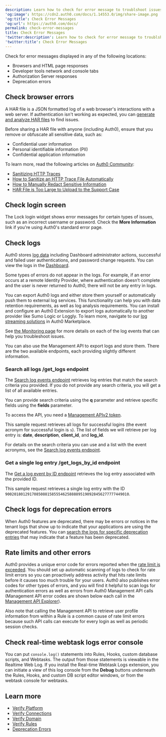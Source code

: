 ```yaml
---
description: Learn how to check for error message to troublshoot issues
'og:image': https://cdn2.auth0.com/docs/1.14553.0/img/share-image.png
'og:title': Check Error Messages
'og:url': https://auth0.com/docs/
permalink: check-error-messages
title: Check Error Messages
'twitter:description': Learn how to check for error message to troublshoot issues
'twitter:title': Check Error Messages
---
```

Check for error messages displayed in any of the following locations:

* Browsers and HTML page responses
* Developer tools network and console tabs
* <Tooltip tip="Authorization Server: Centralized server that contributes to defining the boundaries of a user’s access. For example, your authorization server can control the data, tasks, and features available to a user." cta="View Glossary" href="/docs/glossary?term=Authorization+Server">Authorization Server</Tooltip> responses
* Deprecation errors

## Check browser errors

A HAR file is a JSON formatted log of a web browser's interactions with a web server. If authentication isn't working as expected, you can [generate and analyze HAR files](/docs/troubleshoot/troubleshooting-tools/generate-and-analyze-har-files) to find issues.

<Warning>

Before sharing a HAR file with anyone (including Auth0), ensure that you remove or obfuscate all sensitive data, such as:

* Confidential user information
* Personal identifiable information (PII)
* Confidential application information

To learn more, read the following articles on [Auth0 Community](https://community.auth0.com):

* [Sanitizing HTTP Traces](https://community.auth0.com/t/sanitizing-http-traces/119488)
* [How to Sanitize an HTTP Trace File Automatically](https://community.auth0.com/t/how-to-sanitize-a-http-trace-file-automatically/120583)
* [How to Manually Redact Sensitive Information](https://community.auth0.com/t/how-to-manually-redact-sensitive-information/122554)
* [HAR File is Too Large to Upload to the Support Case](https://community.auth0.com/t/har-file-is-too-large-to-upload-to-the-support-case/122488)

</Warning>

## Check login screen

The Lock login widget shows error messages for certain types of issues, such as an incorrect username or password. Check the **More Information** link if you're using Auth0's standard error page.

## Check logs

Auth0 stores [log data](/docs/deploy-monitor/logs) including Dashboard administrator actions, successful and failed user authentications, and password change requests. You can view the logs in the [Dashboard](https://manage.auth0.com/#/logs).

Some types of errors do not appear in the logs. For example, if an error occurs at a remote <Tooltip tip="Identity Provider (IdP): Service that stores and manages digital identities." cta="View Glossary" href="/docs/glossary?term=Identity+Provider">Identity Provider</Tooltip>, where authentication doesn’t complete and the user is never returned to Auth0, there will not be any entry in logs.

You can export Auth0 logs and either store them yourself or automatically push them to external log services. This functionality can help you with data retention requirements, as well as log analysis requirements. You can install and configure an Auth0 Extension to export logs automatically to another provider like Sumo Logic or Loggly. To learn more, navigate to our [log streaming solutions](https://marketplace.auth0.com/features/log-streaming) in Auth0 Marketplace.

<Callout icon="file-lines" color="#0EA5E9" iconType="regular">

See [the Monitoring page](/docs/deploy-monitor/monitor) for more details on each of the log events that can help you troubleshoot issues.

</Callout>

You can also use the <Tooltip tip="Management API: A product to allow customers to perform administrative tasks." cta="View Glossary" href="/docs/glossary?term=Management+API">Management API</Tooltip> to export logs and store them. There are the two available endpoints, each providing slightly different information.

### Search all logs /get_logs endpoint

The [Search log events endpoint](https://auth0.com/docs/api/management/v2#!/Logs/get_logs) retrieves log entries that match the search criteria you provided. If you do not provide any search criteria, you will get a list of all available entries.

You can provide search criteria using the **q** parameter and retrieve specific fields using the **fields** parameter.

To access the API, you need a [Management APIv2 token](https://auth0.com/docs/api/management/v2/tokens).

This sample request retrieves all logs for successful logins (the event acronym for successful login is `s`). The list of fields we will retrieve per log entry is: **date**, **description**, **client_id**, and **log_id**.

For details on the search criteria you can use and a list with the event acronyms, see the [Search log events endpoint](https://auth0.com/docs/api/management/v2#!/Logs/get_logs).

### Get a single log entry /get_logs_by_id endpoint

The [Get a log event by ID endpoint](https://auth0.com/docs/api/management/v2#!/Logs/get_logs_by_id) retrieves the log entry associated with the provided ID.

This sample request retrieves a single log entry with the ID `90020180129170850881585554625888895190928456277777449010`.

## Check logs for deprecation errors

When Auth0 features are deprecated, there may be errors or notices in the tenant logs that show up to indicate that your applications are using the deprecated features. You can [search the logs for specific deprecation entries](/docs/troubleshoot/basic-issues/check-deprecation-errors) that may indicate that a feature has been deprecated.

## Rate limits and other errors

Auth0 provides a unique error code for errors reported when the [rate limit is exceeded](/docs/troubleshoot/customer-support/operational-policies/rate-limit-policy). You should set up automatic scanning of logs to check for rate limit errors so you can proactively address activity that hits rate limits before it causes too much trouble for your users. Auth0 also publishes error codes for other types of errors, and you will find it helpful to scan logs for authentication errors as well as errors from Auth0 Management API calls (Management API error codes are shown below each call in the [Management API Explorer](https://auth0.com/docs/api/management/v2)).

Also note that calling the Management API to retrieve user profile information from within a Rule is a common cause of rate limit errors because such API calls can execute for every login as well as periodic session checks.

## Check real-time webtask logs error console

You can put `console.log()` statements into Rules, Hooks, custom database scripts, and Webtasks. The output from those statements is viewable in the Realtime Web Log. If you install the Real-time Webtask Logs extension, you can initiate a view of this log console from the **Debug** buttons underneath the Rules, Hooks, and custom DB script editor windows, or from the webtask console for webtasks.

## Learn more

* [Verify Platform](/docs/troubleshoot/basic-issues/verify-platform)
* [Verify Connections](/docs/troubleshoot/basic-issues/verify-connections)
* [Verify Domain](/docs/troubleshoot/basic-issues/verify-domain)
* [Verify Rules](/docs/troubleshoot/basic-issues/verify-rules)
* [Deprecation Errors](/docs/troubleshoot/basic-issues/check-deprecation-errors)